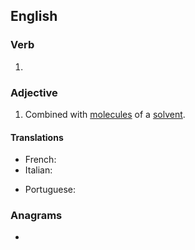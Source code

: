 ==English==

===Verb===
{{head|en|verb form}}

# {{en-past of|solvate}}

===Adjective===
{{en-adj|?}}

# {{lb|en|chemistry}} Combined with [[molecule]]s of a [[solvent]].

====Translations====
{{trans-top|combined with a solvent}}
* French: {{t+|fr|solvaté}}
* Italian: {{t+|it|solvatato}}
{{trans-mid}}
* Portuguese: {{t|pt|solvatado}}
{{trans-bottom}}

===Anagrams===
* {{anagrams|en|a=adelostv|Volstead}}